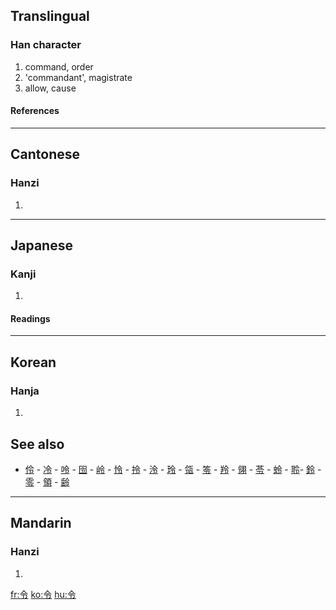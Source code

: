 {{see|令}}

==Translingual==
===Han character===
{{Han char|rn=9|rad=人|as=03|sn=5|four=8030<sub>7</sub>|canj=人戈弓戈 (OINI)}}
# command, order
# 'commandant', magistrate
# allow, cause
====References====
{{Han ref|kx=0093.120|dkj=00387|dj=0198.010|hdz=10111.100|uh=4EE4|ud=20196|bh=A54F|bd=42319}}
----
==Cantonese==
===Hanzi===
{{yue-hanzi|jyut=|y=lim1, ling6}}
# {{defn|Cantonese}}
----
==Japanese==
===Kanji===
{{ja-kanji|grade=|rs=人03}}
# {{defn|Japanese}}
====Readings====
{{ja-readings|on=[[れい]] (rei), [[りょう]] (ryō)|kun=[[いいつけ]] (iitsuke), [[おさ]] (osa)}}
----
==Korean==
===Hanja===
{{ko-hanja|hangeul=령|rv=ryeong|mr=ryŏng}}
# {{defn|Korean}}


==See also==
*[[伶]] - [[冷]] - [[呤]] - [[囹]] - [[岭]] - [[怜]] - [[拎]] - [[泠]] - [[玲]] - [[瓴]] - [[笭]] - [[羚]] - [[翎]] - [[苓]] - [[蛉]] - [[聆]]- [[鈴]] - [[零]] - [[領]] - [[齢]]
----
==Mandarin==
===Hanzi===
{{cmn-hanzi|pin=[[lìng]] (ling4)|wg=ling<sup>4</sup>}}
# {{defn|Mandarin}}

[[fr:令]]
[[ko:令]]
[[hu:令]]